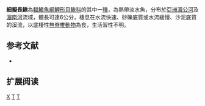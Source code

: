 {{Speciesbox 
| genus = Acanthopsoides
| species = gracilentus
| status = NE
| status_system = IUCN3.1
| authority = [[Smith|Smith]], 1945
| synonyms = *''Neacanthopsis gracilentus,Smith, 1945''
}}
'''細擬長鰍'''為[[輻鰭魚綱|輻鰭魚綱]][[鯉形目|鯉形目]][[鰍科|鰍科]]的其中一[[種|種]]，為熱帶淡水魚，分布於[[亞洲|亞洲]][[湄公河|湄公河]]及[[湄南河|湄南河]]流域，體長可達6公分，棲息在水流快速、砂礫底質或水流緩慢、沙泥底質的溪流，以底棲性[[無脊椎動物|無脊椎動物]]為食，生活習性不明。
==参考文献==
{{refbegin}}
*{{FishBase_species|genus=Acanthopsoides|species=gracilentus|year=2014|month=2}}
{{refend}}

== 扩展阅读 ==
{{refbegin}}
{{wikispecies-inline|Acanthopsoides gracilentus|細擬長鰍}}
{{refend}}
{{Taxonbar|from=Q5589336}}

[[Category:擬長鰍屬|X]]
[[Category:1945年描述的鱼类|T]]
[[Category:泰国鱼类|T]]


{{鲤形目小作品}}